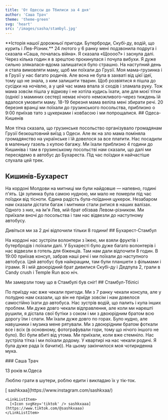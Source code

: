 ```yaml
---
title: 'От Одессы до Тбилиси за 4 дня'
author: 'Саша Трач'
theme: 'theme-green'
svg: 'heart'
src: '/images/sasha/stambyl.jpg'
---
```


<Heading
  img="/images/sasha/kyshay.jpg"
  photoLeft
/>

<Medium>
  **Історія нашої дорожньої пригоди. Бутерброди, Скубі-ду, водій, що курить і Лев-Різник.**
</Medium>


<HorizontalPhoto src="/images/sasha/vedro-kata.jpg" photoDescription='Це я з сестрою'>
    24 лютого у 6 ранку мені подзвонила подруга і сказала «Саша, почалась війна». Я сказала «Щоооо?» і заснула далі. Через кілька годин я в зрештою прокинулася і почула вибухи. Я дуже сильно злякалася-вдома залишатися було страшно. На наступний день я стала вимовляти маму, щоб ми поїхали до Грузії. Моя мама-грузинка і в Грузії у нас багато родичів. Але вона не була в захваті від цієї ідеї, тому що не знала, з ким залишити тварин. Щоб розвіятися я пішла до сусідки на ночівлю, а у цей час мама впала зі сходів і зламала руку. Тож мама зовсім пішла у відмову і не хотіла кудись їхати, але для моєї тітки (однієї з маминих сестер) немає нічого неможливого-через тиждень їй вдалося умовити маму. 18-19 березня мама веліла мені збирати речі. 20 березня вранці ми поїхали до грузинського посольства, приблизно о 9:00 приїхав тато з цукерками і ковбасою і ми попрощалися.
</HorizontalPhoto>

<Medium>
  ## Одеса-Кишенів

  Моя тітка сказала, що грузинське посольство організувало громадянам Грузії безкоштовний виїзд з Одеси. Але як на зло мама поміняла громадянство на українське і їй довелося за все платити. Нас посадили в маленьку газель з купою багажу. Ми їхали приблизно 4 години до Кишиніва і там в грузинському посольстві нам сказали, що далі ми пересядемо в автобус до Бухареста. Під час поїздки я найчастіше слухала цей трек.

  ## Кишинів-Бухарест

  На кордоні Молдови на митниці ми були найдовше — напевно, годині п'ять. Ця зупинка була самою нудною, ми мало не померли під час поїздки від тісноти. Єдина радість була-поїдання цукерок. Незабаром нам сказали дістати багаж і митники стали ритися в наших валізах. Одного з них, на ім'я Лев, мій брат обізвав Левом-різником. Ми приїхали вночі до посольства і там нас відвезли до наступному автобусу.
</Medium>

<Large>
  <PhotoAndText src='/images/sasha/bolgaria.jpg'>
    Дивіться ми за 2 дні вiдпочили тільки 8 години!
  </PhotoAndText>
</Large>

<Medium>
  ## Бухарест-Стамбул

  На кордоні нас зустріли волонтери з їжею, ми взяли фруктів і бутербродів і поїхали далі. У Бухаресті було дуже багато волонтерів і нас відвезли в готель для біженців. Там нам дали відпочити 8 годин. В 19:00 приїхав консул, забрав наші речі і ми поїхали до наступного автобуса. Цей автобус був найкращим, там були планшети з фільмами і іграми. Я і мій двоюрідний брат дивилися Скубі-ду і Дедпула 2, грали в Candy crush і Temple Run всю ніч.
</Medium>

<Large>
  <PhotoAndText src='/images/sasha/stambyl.jpg'>
    Ми замерзли тому що в Стамбулі був сніг!
  </PhotoAndText>
</Large>

<Medium>
  ## Стамбул-Тбілісі

  По приїзду нас вже чекали пригоди. Ми з 7 ранку чекали консула, але у полудню нам сказали, що він не приїде зовсім і нам довелося самостiйно їхати до автобуса. Нас зустрів водій, що палить і купа інших проблем. Ми дуже довго чекали відправлення, але коли ми нарешті рушили, я дістала свої бутіки з соком і ми з двоюрідним братом всю дорогу їли і спати. Ми їхали дуже довго по горах. Було нудно, але навушники і музика мене рятували. Ми з двоюрідним братом фоткали все і всіх (в основному, фотографували гори, тому що нічого іншого не було). Всі були вбиті від утома. Ми приїхали, коли вже стемніло. Нас зустріла тітка і ми поїхали додому. У квартирі на нас чекали родичі. Я була дуже рада їх бачити)). На цьому закінчилося моя чотириденна мука.
</Medium>


<AuthorCard src='/images/sasha/vedro-i.jpg'>
  ### Саша Трач

  13 років м.Одеса

  Люблю грати в шутери, роблю едити і викладаю їх у тік-ток.

  <LinkList>
    <LinkListItem>
      [<Icon svgKey='insta' /> sashkxaa](https://www.instagram.com/sashkxaa/)
    </LinkListItem>

    <LinkListItem>
      [<Icon svgKey='tiktok' /> sashkxaaa](https://www.tiktok.com/@sashkxaaa)
    </LinkListItem>
  </LinkList>
</AuthorCard>

